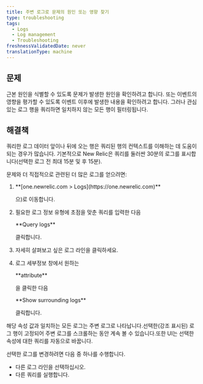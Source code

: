 ```yaml
---
title: 주변 로그로 문제의 원인 또는 영향 찾기
type: troubleshooting
tags:
  - Logs
  - Log management
  - Troubleshooting
freshnessValidatedDate: never
translationType: machine
---
```


## 문제

근본 원인을 식별할 수 있도록 문제가 발생한 원인을 확인하려고 합니다. 또는 이벤트의 영향을 평가할 수 있도록 이벤트 이후에 발생한 내용을 확인하려고 합니다. 그러나 관심 있는 로그 행을 쿼리하면 일치하지 않는 모든 행이 필터링됩니다.

## 해결책

쿼리한 로그 데이터 앞이나 뒤에 오는 행은 쿼리된 행의 컨텍스트를 이해하는 데 도움이 되는 경우가 많습니다. 기본적으로 New Relic은 쿼리를 둘러싼 30분의 로그를 표시합니다(선택한 로그 전 최대 15분 및 후 15분).

문제와 더 직접적으로 관련된 더 많은 로그를 얻으려면:

1. <DNT>
     **[one.newrelic.com > Logs](https://one.newrelic.com)**
   </DNT>

   으)로 이동합니다.

2. 필요한 로그 정보 유형에 초점을 맞춘 쿼리를 입력한 다음

   <DNT>
     **Query logs**
   </DNT>

   클릭합니다.

3. 자세히 살펴보고 싶은 로그 라인을 클릭하세요.

4. 로그 세부정보 창에서 원하는

   <DNT>
     **attribute**
   </DNT>

   을 클릭한 다음

   <DNT>
     **Show surrounding logs**
   </DNT>

   클릭합니다.

해당 속성 값과 일치하는 모든 로그는 주변 로그로 나타납니다.선택한(강조 표시된) 로그 행이 고정되어 주변 로그를 스크롤하는 동안 계속 볼 수 있습니다.또한 UI는 선택한 속성에 대한 쿼리를 자동으로 바꿉니다.

선택한 로그를 변경하려면 다음 중 하나를 수행합니다.

* 다른 로그 라인을 선택하십시오.
* 다른 쿼리를 실행합니다.
